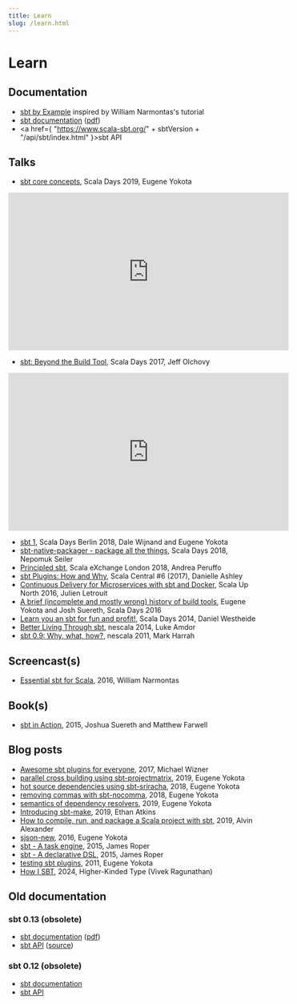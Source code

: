 ```yaml
---
title: Learn
slug: /learn.html
---
```



Learn
=====

Documentation
-------------

- [sbt by Example](https://www.scala-sbt.org/1.x/docs/sbt-by-example.html) inspired by William Narmontas's tutorial
- [sbt documentation](https://www.scala-sbt.org/1.x/docs/) ([pdf](https://www.scala-sbt.org/1.x/docs/sbt-reference.pdf))
- <a href={ "https://www.scala-sbt.org/" + sbtVersion + "/api/sbt/index.html" }>sbt API</a>

Talks
-----

- [sbt core concepts](https://www.youtube.com/watch?v=-shamsTC7rQ), Scala Days 2019, Eugene Yokota

<iframe width="560" height="315" src="https://www.youtube.com/embed/-shamsTC7rQ" frameborder="0"></iframe>

- [sbt: Beyond the Build Tool](https://www.youtube.com/watch?v=zWh4kFX63Gc), Scala Days 2017, Jeff Olchovy

<iframe width="560" height="315" src="https://www.youtube.com/embed/zWh4kFX63Gc" frameborder="0"></iframe>

- [sbt 1](https://www.youtube.com/watch?v=rjW-H8hY7BM), Scala Days Berlin 2018, Dale Wijnand and Eugene Yokota
- [sbt-native-packager - package all the things](https://www.youtube.com/watch?v=ID-EqTOgwKY), Scala Days 2018, Nepomuk Seiler
- [Principled sbt](https://skillsmatter.com/skillscasts/12647-principled-sbt), Scala eXchange London 2018, Andrea Peruffo
- [sbt Plugins: How and Why](https://www.youtube.com/watch?v=adKT7doSEAA), Scala Central #6 (2017), Danielle Ashley
- [Continuous Delivery for Microservices with sbt and Docker](https://www.youtube.com/watch?v=OzTTmbPXNKw), Scala Up North 2016, Julien Letrouit
- [A brief (incomplete and mostly wrong) history of build tools](https://youtu.be/slkV-9uClUU?t=94), Eugene Yokota and Josh Suereth, Scala Days 2016
- [Learn you an sbt for fun and profit!](https://www.youtube.com/watch?v=X6CnYQDL9Eg), Scala Days 2014, Daniel Westheide
- [Better Living Through sbt](https://www.youtube.com/watch?v=y-_h_m4GjVo), nescala 2014, Luke Amdor
- [sbt 0.9: Why, what, how?](https://vimeo.com/20263617), nescala 2011, Mark Harrah

Screencast(s)
-------------

- [Essential sbt for Scala](https://www.youtube.com/watch?v=JI0i7f2byPY&t=251s), 2016, William Narmontas

Book(s)
-------

- [sbt in Action](https://www.manning.com/books/sbt-in-action), 2015, Joshua Suereth and Matthew Farwell

Blog posts
----------

- [Awesome sbt plugins for everyone](https://tech.ovoenergy.com/awesome-sbt-plugins-for-everyone/), 2017, Michael Wizner
- [parallel cross building using sbt-projectmatrix](https://eed3si9n.com/parallel-cross-building-using-sbt-projectmatrix), 2019, Eugene Yokota
- [hot source dependencies using sbt-sriracha](https://eed3si9n.com/hot-source-dependencies-using-sbt-sriracha), 2018, Eugene Yokota
- [removing commas with sbt-nocomma](https://eed3si9n.com/removing-commas-with-sbt-nocomma), 2018, Eugene Yokota
- [semantics of dependency resolvers](https://eed3si9n.com/dependency-resolver-semantics), 2019, Eugene Yokota
- [Introducing sbt-make](https://www.ethanatkins.com/2019/09/11/introducing-sbt-make.html), 2019, Ethan Atkins
- [How to compile, run, and package a Scala project with sbt](https://alvinalexander.com/scala/sbt-how-to-compile-run-package-scala-project), 2019, Alvin Alexander
- [sjson-new](https://eed3si9n.com/sjson-new), 2016, Eugene Yokota
- [sbt - A task engine](https://jazzy.id.au/2015/03/03/sbt-task-engine.html), 2015, James Roper
- [sbt - A declarative DSL](https://jazzy.id.au/2015/03/04/sbt-declarative-dsl.html), 2015, James Roper
- [testing sbt plugins](https://eed3si9n.com/testing-sbt-plugins), 2011, Eugene Yokota
- [How I SBT](https://blog.rhetoricalmusings.com/posts/how-i-sbt1/), 2024, Higher-Kinded Type (Vivek Ragunathan)

Old documentation
-----------------

### sbt 0.13 (obsolete)

- [sbt documentation](0.13/docs/index.html) ([pdf](0.13/docs/sbt-reference.pdf))
- [sbt API](0.13.15/api/index.html) ([source](0.13.15/sxr/index.html))

### sbt 0.12 (obsolete)

- [sbt documentation](0.12.4/docs/index.html)
- [sbt API](0.12.4/api/index.html)
